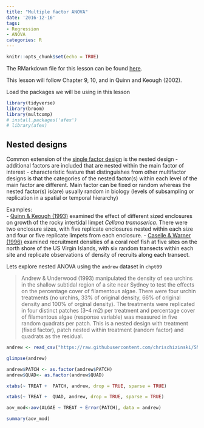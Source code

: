 ```yaml
---
title: "Multiple factor ANOVA"
date: '2016-12-16'
tags:
- Regression
- ANOVA
categories: R
---
```


```r
knitr::opts_chunk$set(echo = TRUE)

```

The RMarkdown file for this lesson can be found [here](https://raw.githubusercontent.com/chrischizinski/SNR_R_Group/master/Rmd/2016-12-16-ANOVA_multifactor.Rmd).

This lesson will follow Chapter 9, 10, and in Quinn and Keough (2002).

Load the packages we will be using in this lesson

```r
library(tidyverse)
library(broom)
library(multcomp)
# install.packages('afex')
# library(afex)
```

## Nested designs

Common extension of the [single factor design](https://chrischizinski.github.io/SNR_R_Group/2016-12-09-ANOVA_1factor) is the nested design
- additional factors are included that are nested within the main factor of interest
- characteristic feature that distinguishes from other multifactor designs is that the categories of the nested factor(s) within each level of the main factor are different. Main factor can be fixed or random whereas the nested factor(s) is(are) usually random in biology (levels of subsampling or replication in a spatial or temporal hierarchy)

Examples:  
 - [Quinn & Keough (1993)](https://www.researchgate.net/profile/Mick_Keough/publication/250215193_Potential_effect_of_enclosure_size_on_field_experiments_with_herbivorous_intertidal_gastropods/links/53e0d37c0cf24f90ff60ba97.pdf)  examined the effect of different sized enclosures on growth of the rocky intertidal limpet *Cellana tramoserica*. There were two  enclosure sizes, with five replicate enclosures nested within each size and four or five replicate limpets from each enclosure. 
- [Caselle & Warner (1996)](http://onlinelibrary.wiley.com/doi/10.2307/2265748/full) examined recruitment densities of a coral reef fish at five sites on the north shore of the US Virgin Islands, with six random transects within each site and replicate observations of density of recruits along each transect.

Lets explore nested ANOVA using the `andrew` dataset in `chpt09`

> Andrew & Underwood (1993) manipulated the density of sea urchins in the shallow subtidal region of a site near Sydney to test the effects on the percentage cover of filamentous algae. There were four urchin treatments (no urchins, 33% of original density, 66% of original density and 100% of orginal density). The treatments were replicated in four distinct patches (3–4 m2) per treatment and percentage cover of filamentous algae (response variable) was measured in five random quadrats per patch. This is a nested design with treatment (fixed factor), patch nested within treatment (random factor) and quadrats as the residual.

```r
andrew <- read_csv("https://raw.githubusercontent.com/chrischizinski/SNR_R_Group/master/data/ExperimentalDesignData/chpt09/andrew.csv")

glimpse(andrew)

andrew$PATCH <- as.factor(andrew$PATCH)
andrew$QUAD<- as.factor(andrew$QUAD)

xtabs(~ TREAT +  PATCH, andrew, drop = TRUE, sparse = TRUE)

xtabs(~ TREAT +  QUAD, andrew, drop = TRUE, sparse = TRUE)

```


```r
aov_mod<-aov(ALGAE ~ TREAT + Error(PATCH), data = andrew)

summary(aov_mod)

```

